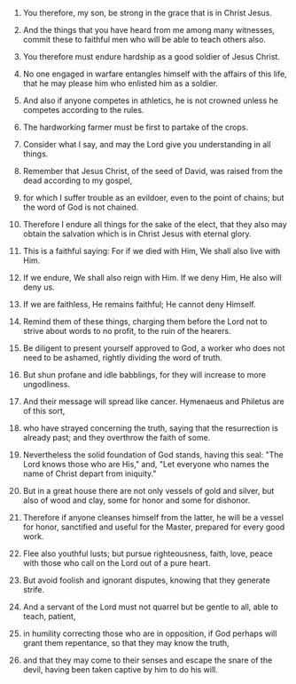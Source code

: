 
1. You therefore, my son, be strong in the grace that is in Christ Jesus.

2. And the things that you have heard from me among many witnesses, commit these to faithful men who will be able to teach others also.

3. You therefore must endure hardship as a good soldier of Jesus Christ.

4. No one engaged in warfare entangles himself with the affairs of this life, that he may please him who enlisted him as a soldier.

5. And also if anyone competes in athletics, he is not crowned unless he competes according to the rules.

6. The hardworking farmer must be first to partake of the crops.

7. Consider what I say, and may the Lord give you understanding in all things.

8. Remember that Jesus Christ, of the seed of David, was raised from the dead according to my gospel,

9. for which I suffer trouble as an evildoer, even to the point of chains; but the word of God is not chained.

10. Therefore I endure all things for the sake of the elect, that they also may obtain the salvation which is in Christ Jesus with eternal glory.

11. This is a faithful saying: For if we died with Him, We shall also live with Him.

12. If we endure, We shall also reign with Him. If we deny Him, He also will deny us.

13. If we are faithless, He remains faithful; He cannot deny Himself.

14. Remind them of these things, charging them before the Lord not to strive about words to no profit, to the ruin of the hearers.

15. Be diligent to present yourself approved to God, a worker who does not need to be ashamed, rightly dividing the word of truth.

16. But shun profane and idle babblings, for they will increase to more ungodliness.

17. And their message will spread like cancer. Hymenaeus and Philetus are of this sort,

18. who have strayed concerning the truth, saying that the resurrection is already past; and they overthrow the faith of some.

19. Nevertheless the solid foundation of God stands, having this seal: "The Lord knows those who are His," and, "Let everyone who names the name of Christ depart from iniquity."

20. But in a great house there are not only vessels of gold and silver, but also of wood and clay, some for honor and some for dishonor.

21. Therefore if anyone cleanses himself from the latter, he will be a vessel for honor, sanctified and useful for the Master, prepared for every good work.

22. Flee also youthful lusts; but pursue righteousness, faith, love, peace with those who call on the Lord out of a pure heart.

23. But avoid foolish and ignorant disputes, knowing that they generate strife.

24. And a servant of the Lord must not quarrel but be gentle to all, able to teach, patient,

25. in humility correcting those who are in opposition, if God perhaps will grant them repentance, so that they may know the truth,

26. and that they may come to their senses and escape the snare of the devil, having been taken captive by him to do his will.



